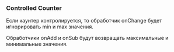 


### Controlled Counter
Если каунтер контролируется, то обработчик onChange будет игнорировать min и max значения.

Обработчики onAdd и onSub будут возвращать максимальные и минимальные значения.
<Canvas of={CounterStories.Controlled} meta={CounterStories} />
